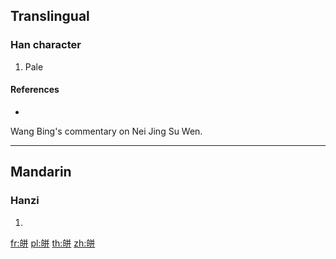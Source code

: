 {{character info/new}}
==Translingual==

===Han character===
{{Han char|rn=106|rad=白|as=06|sn=11|four=28641|canj=HATT}}

# Pale

====References====
* {{Han ref|kx=0788.090|dkj=22725|dj=1202.170|hdz=42649.010|uh=768F|ud=30351|bh=D6A5|bd=54949}}
Wang Bing's commentary on Nei Jing Su Wen.

----

==Mandarin==

===Hanzi===
{{cmn-hanzi|pin=[[pěng]] ([[peng3]])|wg=p'eng<sup>3</sup>}}

# {{defn|lang=cmn|sort=白06}}

[[fr:皏]]
[[pl:皏]]
[[th:皏]]
[[zh:皏]]